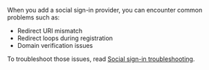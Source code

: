 When you add a social sign-in provider, you can encounter common problems such as:

- Redirect URI mismatch
- Redirect loops during registration
- Domain verification issues

To troubleshoot those issues, read [Social sign-in troubleshooting](../../troubleshooting/troubleshooting-social-sign-in).
